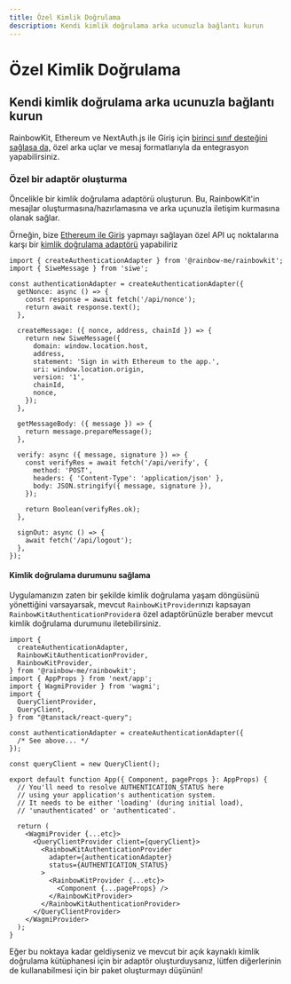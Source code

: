 ```yaml
---
title: Özel Kimlik Doğrulama
description: Kendi kimlik doğrulama arka ucunuzla bağlantı kurun
---
```


# Özel Kimlik Doğrulama

## Kendi kimlik doğrulama arka ucunuzla bağlantı kurun

RainbowKit, Ethereum ve NextAuth.js ile Giriş için [birinci sınıf desteğini sağlasa da,](/docs/authentication#set-up-sign-in-with-ethereum-and-nextauthjs) özel arka uçlar ve mesaj formatlarıyla da entegrasyon yapabilirsiniz.

### Özel bir adaptör oluşturma

Öncelikle bir kimlik doğrulama adaptörü oluşturun. Bu, RainbowKit'in mesajlar oluşturmasına/hazırlamasına ve arka uçunuzla iletişim kurmasına olanak sağlar.

Örneğin, bize [Ethereum ile Giriş](https://login.xyz) yapmayı sağlayan özel API uç noktalarına karşı bir [kimlik doğrulama adaptörü](https://wagmi.sh/examples/sign-in-with-ethereum) yapabiliriz

```tsx
import { createAuthenticationAdapter } from '@rainbow-me/rainbowkit';
import { SiweMessage } from 'siwe';

const authenticationAdapter = createAuthenticationAdapter({
  getNonce: async () => {
    const response = await fetch('/api/nonce');
    return await response.text();
  },

  createMessage: ({ nonce, address, chainId }) => {
    return new SiweMessage({
      domain: window.location.host,
      address,
      statement: 'Sign in with Ethereum to the app.',
      uri: window.location.origin,
      version: '1',
      chainId,
      nonce,
    });
  },

  getMessageBody: ({ message }) => {
    return message.prepareMessage();
  },

  verify: async ({ message, signature }) => {
    const verifyRes = await fetch('/api/verify', {
      method: 'POST',
      headers: { 'Content-Type': 'application/json' },
      body: JSON.stringify({ message, signature }),
    });

    return Boolean(verifyRes.ok);
  },

  signOut: async () => {
    await fetch('/api/logout');
  },
});
```

#### Kimlik doğrulama durumunu sağlama

Uygulamanızın zaten bir şekilde kimlik doğrulama yaşam döngüsünü yönettiğini varsayarsak, mevcut `RainbowKitProvider`ınızı kapsayan `RainbowKitAuthenticationProvider`a özel adaptörünüzle beraber mevcut kimlik doğrulama durumunu iletebilirsiniz.

```tsx
import {
  createAuthenticationAdapter,
  RainbowKitAuthenticationProvider,
  RainbowKitProvider,
} from '@rainbow-me/rainbowkit';
import { AppProps } from 'next/app';
import { WagmiProvider } from 'wagmi';
import {
  QueryClientProvider,
  QueryClient,
} from "@tanstack/react-query";

const authenticationAdapter = createAuthenticationAdapter({
  /* See above... */
});

const queryClient = new QueryClient();

export default function App({ Component, pageProps }: AppProps) {
  // You'll need to resolve AUTHENTICATION_STATUS here
  // using your application's authentication system.
  // It needs to be either 'loading' (during initial load),
  // 'unauthenticated' or 'authenticated'.

  return (
    <WagmiProvider {...etc}>
      <QueryClientProvider client={queryClient}>
        <RainbowKitAuthenticationProvider
          adapter={authenticationAdapter}
          status={AUTHENTICATION_STATUS}
        >
          <RainbowKitProvider {...etc}>
            <Component {...pageProps} />
          </RainbowKitProvider>
        </RainbowKitAuthenticationProvider>
      </QueryClientProvider>
    </WagmiProvider>
  );
}
```

Eğer bu noktaya kadar geldiyseniz ve mevcut bir açık kaynaklı kimlik doğrulama kütüphanesi için bir adaptör oluşturduysanız, lütfen diğerlerinin de kullanabilmesi için bir paket oluşturmayı düşünün!
